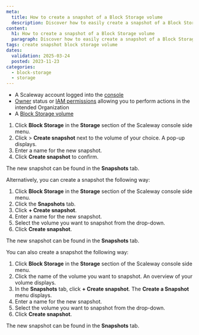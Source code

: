 ```yaml
---
meta:
  title: How to create a snapshot of a Block Storage volume
  description: Discover how to easily create a snapshot of a Block Storage volume. Follow our step-by-step guide to efficiently manage your storage resources.
content:
  h1: How to create a snapshot of a Block Storage volume
  paragraph: Discover how to easily create a snapshot of a Block Storage volume. Follow our step-by-step guide to efficiently manage your storage resources.
tags: create snapshot block storage volume
dates:
  validation: 2025-03-24
  posted: 2023-11-23
categories:
  - block-storage
  - storage
---
```


<Macro id="requirements" />

- A Scaleway account logged into the [console](https://console.scaleway.com)
- [Owner](/iam/concepts/#owner) status or [IAM permissions](/iam/concepts/#permission) allowing you to perform actions in the intended Organization
- A [Block Storage volume](/block-storage/how-to/create-a-volume/)

1. Click **Block Storage** in the **Storage** section of the Scaleway console side menu.
2. Click <Icon name="more" /> > **Create snapshot** next to the volume of your choice. A pop-up displays.
3. Enter a name for the new snapshot.
4. Click **Create snapshot** to confirm.

The new snapshot can be found in the **Snapshots** tab.

Alternatively, you can create a snapshot the following way:

1. Click **Block Storage** in the **Storage** section of the Scaleway console side menu.
2. Click the **Snapshots** tab.
3. Click **+ Create snapshot**.
4. Enter a name for the new snapshot.
5. Select the volume you want to snapshot from the drop-down.
6. Click **Create snapshot**.

The new snapshot can be found in the **Snapshots** tab.

You can also create a snapshot the following way:

1. Click **Block Storage** in the **Storage** section of the Scaleway console side menu.
2. Click the name of the volume you want to snapshot. An overview of your volume displays.
3. In the **Snapshots** tab, click **+ Create snapshot**. The **Create a Snapshot** menu displays.
4. Enter a name for the new snapshot.
5. Select the volume you want to snapshot from the drop-down.
6. Click **Create snapshot**.

The new snapshot can be found in the **Snapshots** tab.